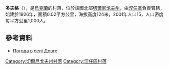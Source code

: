 {{coord|50|57|11|N|32|4|18|E|scale:100000|display=title}}

'''多夫格'''（{{lang-uk|Довге}}），是[[烏克蘭|烏克蘭]]的村落，位於該國北部[[切爾尼戈夫州|切爾尼戈夫州]]，由[[涅任區|涅任區]]負責管轄，始建於1926年，面積0.02平方公里，海拔高度124米，2001年人口15，人口密度每平方公里1,000人。

==參考資料==
* [http://weather.in.ua/ua/chernigovskaja/7025 Погода в селі Довге]{{Wayback|url=http://weather.in.ua/ua/chernigovskaja/7025 |date=20111220131008 }}

[[Category:切爾尼戈夫州村落|Category:切爾尼戈夫州村落]]
[[Category:涅任區村落|Category:涅任區村落]]


{{Chernihiv-geo-stub}}
